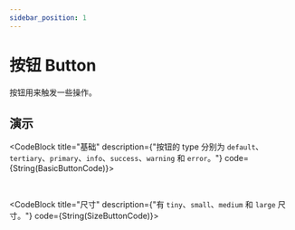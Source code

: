 ```yaml
---
sidebar_position: 1
---
```



# 按钮 Button

按钮用来触发一些操作。

## 演示

<CodeBlock title="基础"
           description={"按钮的 type 分别为 `default`、`tertiary`、`primary`、`info`、`success`、`warning` 和 `error`。"}
           code={String(BasicButtonCode)}>
  <BasicButton />
</CodeBlock>

<br />

<CodeBlock title="尺寸"
           description={"有 `tiny`、`small`、`medium` 和 `large` 尺寸。"}
           code={String(SizeButtonCode)}>
  <SizeButton />
</CodeBlock>

<br/>

<CodeBlock title="禁用"
           description="按钮可以被禁用。"
           code={String(DisabledButtonCode)}>
  <DisabledButton />
</CodeBlock>
